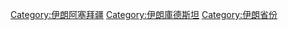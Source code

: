 {{Commons category|West Azerbaijan province}}
{{Cat main|西亞塞拜然省}} 

[[Category:伊朗阿塞拜疆|Category:伊朗阿塞拜疆]]
[[Category:伊朗庫德斯坦|Category:伊朗庫德斯坦]]
[[Category:伊朗省份|Category:伊朗省份]]